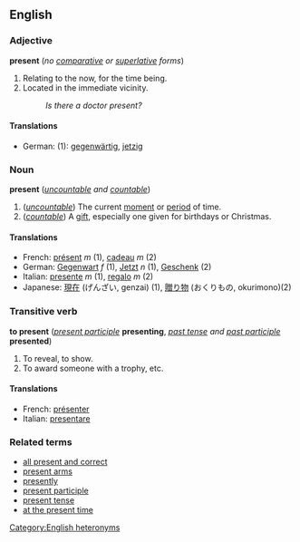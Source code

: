 ==English==
===Adjective===
'''present''' (''no [[comparative]] or [[superlative]] forms'')

#Relating to the now, for the time being.
#Located in the immediate vicinity.
#:''Is there a doctor present?''

====Translations====
*German: (1): [[gegenwärtig]], [[jetzig]] <!--check German translation match this sense-->

===Noun===
'''present''' (''[[uncountable]] and [[countable]]'')

#(''[[uncountable]]'') The current [[moment]] or [[period]] of time.
#(''[[countable]]'') A [[gift]], especially one given for birthdays or Christmas.

====Translations====
*French: [[présent]] ''m'' (1), [[cadeau]] ''m'' (2)
*German: [[Gegenwart]] ''f'' (1), [[Jetzt]] ''n'' (1), [[Geschenk]] (2)
*Italian: [[presente]] ''m'' (1), [[regalo]] ''m'' (2)
*Japanese: [[現在]] (げんざい, genzai) (1), [[贈り物]] (おくりもの, okurimono)(2)

===Transitive verb===
'''to present''' (''[[present participle]]'' '''presenting''', ''[[past tense]] and [[past participle]]'' '''presented''')

#To reveal, to show.
#To award someone with a trophy, etc.

====Translations====
*French: [[présenter]]
*Italian: [[presentare]]

===Related terms===
*[[all present and correct]]
*[[present arms]]
*[[presently]]
*[[present participle]]
*[[present tense]]
*[[at the present time]]

[[Category:English heteronyms]]